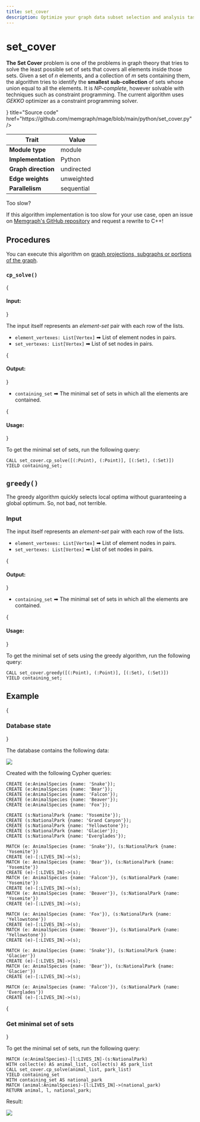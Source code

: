 ```yaml
---
title: set_cover
description: Optimize your graph data subset selection and analysis tasks with Memgraph's set_cover algorithm. Access detailed documentation and expert instructions to learn how to apply set_cover for more graphs.
---
```



# set_cover

**The Set Cover** problem is one of the problems in graph theory that tries to
solve the least possible set of sets that covers all elements inside those sets.
Given a set of *n* elements, and a collection of *m* sets containing them, the
algorithm tries to identify the **smallest sub-collection** of sets whose union
equal to all the elements. It is *NP-complete*, however solvable with techniques
such as constraint programming. The current algorithm uses *GEKKO* optimizer as
a constraint programming solver.

<Cards>
  <Card
    icon={<GitHub />}
    title="Source code"
    href="https://github.com/memgraph/mage/blob/main/python/set_cover.py"
  />
</Cards>

| Trait               | Value      |
| ------------------- | ---------- |
| **Module type**     | module     |
| **Implementation**  | Python     |
| **Graph direction** | undirected |
| **Edge weights**    | unweighted |
| **Parallelism**     | sequential |

<Callout type="info"> 

Too slow?

If this algorithm implementation is too slow for your use case, open an issue on [Memgraph's GitHub repository](https://github.com/memgraph/memgraph/issues) and request a rewrite to C++!

</Callout>

## Procedures

<Callout type="info">

You can execute this algorithm on [graph projections, subgraphs or portions of the graph](/advanced-algorithms/run-algorithms#run-procedures-on-subgraph).

</Callout>

### `cp_solve()`

{<h4> Input: </h4>}

The input itself represents an *element-set* pair with each row of the lists.

* `element_vertexes: List[Vertex]` ➡ List of element nodes in pairs.
* `set_vertexes: List[Vertex]` ➡ List of set nodes in pairs.

{<h4> Output: </h4>}

* `containing_set` ➡ The minimal set of sets in which all the elements are contained.

{<h4> Usage: </h4>}

To get the minimal set of sets, run the following query:

```cypher
CALL set_cover.cp_solve([(:Point), (:Point)], [(:Set), (:Set)])
YIELD containing_set;
```

## `greedy()`

The greedy algorithm quickly selects local optima without guaranteeing a global
optimum. So, not bad, not terrible.

### Input

The input itself represents an *element-set* pair with each row of the lists.

* `element_vertexes: List[Vertex]` ➡ List of element nodes in pairs.
* `set_vertexes: List[Vertex]` ➡ List of set nodes in pairs.

{<h4> Output: </h4>}

* `containing_set` ➡ The minimal set of sets in which all the elements are contained.

{<h4> Usage: </h4>}

To get the minimal set of sets using the greedy algorithm, run the following query:

```cypher
CALL set_cover.greedy([(:Point), (:Point)], [(:Set), (:Set)])
YIELD containing_set;
```

## Example

<Steps>

{<h3> Database state </h3>} 

The database contains the following data: 

![](/pages/advanced-algorithms/available-algorithms/set_cover/set-cover-1.png)

Created with the following Cypher queries:

```cypher
CREATE (e:AnimalSpecies {name: 'Snake'});
CREATE (e:AnimalSpecies {name: 'Bear'});
CREATE (e:AnimalSpecies {name: 'Falcon'});
CREATE (e:AnimalSpecies {name: 'Beaver'});
CREATE (e:AnimalSpecies {name: 'Fox'});

CREATE (s:NationalPark {name: 'Yosemite'});
CREATE (s:NationalPark {name: 'Grand Canyon'});
CREATE (s:NationalPark {name: 'Yellowstone'});
CREATE (s:NationalPark {name: 'Glacier'});
CREATE (s:NationalPark {name: 'Everglades'});

MATCH (e: AnimalSpecies {name: 'Snake'}), (s:NationalPark {name: 'Yosemite'})
CREATE (e)-[:LIVES_IN]->(s);
MATCH (e: AnimalSpecies {name: 'Bear'}), (s:NationalPark {name: 'Yosemite'})
CREATE (e)-[:LIVES_IN]->(s);
MATCH (e: AnimalSpecies {name: 'Falcon'}), (s:NationalPark {name: 'Yosemite'})
CREATE (e)-[:LIVES_IN]->(s);
MATCH (e: AnimalSpecies {name: 'Beaver'}), (s:NationalPark {name: 'Yosemite'})
CREATE (e)-[:LIVES_IN]->(s);

MATCH (e: AnimalSpecies {name: 'Fox'}), (s:NationalPark {name: 'Yellowstone'})
CREATE (e)-[:LIVES_IN]->(s);
MATCH (e: AnimalSpecies {name: 'Beaver'}), (s:NationalPark {name: 'Yellowstone'})
CREATE (e)-[:LIVES_IN]->(s);

MATCH (e: AnimalSpecies {name: 'Snake'}), (s:NationalPark {name: 'Glacier'})
CREATE (e)-[:LIVES_IN]->(s);
MATCH (e: AnimalSpecies {name: 'Bear'}), (s:NationalPark {name: 'Glacier'})
CREATE (e)-[:LIVES_IN]->(s);

MATCH (e: AnimalSpecies {name: 'Falcon'}), (s:NationalPark {name: 'Everglades'})
CREATE (e)-[:LIVES_IN]->(s);
```

{<h3> Get minimal set of sets </h3>} 

To get the minimal set of sets, run the following query:

```cypher
MATCH (e:AnimalSpecies)-[l:LIVES_IN]-(s:NationalPark)
WITH collect(e) AS animal_list, collect(s) AS park_list
CALL set_cover.cp_solve(animal_list, park_list)
YIELD containing_set
WITH containing_set AS national_park
MATCH (animal:AnimalSpecies)-[l:LIVES_IN]->(national_park)
RETURN animal, l, national_park;
```

Result:

![](/pages/advanced-algorithms/available-algorithms/set_cover/set-cover-2.png)

</Steps>